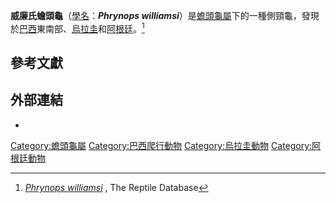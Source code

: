 {{Speciesbox
| image = Phrynops williamsi-basking.jpg
| genus = Phrynops
| species = williamsi
| authority = Rhodin & Mittermaier, 1983
| synonyms = 
* ''Phrynops williamsi'' <small>Rhodin & Mittermeier, 1983</small>
| synonyms_ref=<ref name="Fritz 2007">{{Cite journal |journal=Vertebrate Zoology |title=Checklist of Chelonians of the World |year=2007 |author=Fritz Uwe |coauthors=Peter Havaš |volume=57 |issue=2 |pages=341–342 |id=ISSN 18640-5755 |url=http://www.cnah.org/pdf_files/851.pdf |archiveurl=https://www.webcitation.org/5v20ztMND?url=http://www.cnah.org/pdf_files/851.pdf |archivedate=2010-12-17 |accessdate=29 May 2012 |deadurl=yes }}</ref>
}}

'''威廉氏蟾頭龜'''（[[學名|學名]]：'''''Phrynops williamsi '''''）是[[蟾頭龜屬|蟾頭龜屬]]下的一種側頸龜，發現於[[巴西|巴西]]東南部、[[烏拉圭|烏拉圭]]和[[阿根廷|阿根廷]]。<ref>[http://reptile-database.reptarium.cz/species?genus=Phrynops&species=williamsi ''Phrynops williamsi''] {{Wayback|url=http://reptile-database.reptarium.cz/species?genus=Phrynops&species=williamsi |date=20181215171320 }}, The Reptile Database</ref>

==參考文獻==
{{reflist}}

==外部連結==
*{{Wikispecies-inline|Phrynops williamsi|''Phrynops williamsi''}}
{{Taxonbar|from=Q2699603}}

[[Category:蟾頭龜屬|Category:蟾頭龜屬]]
[[Category:巴西爬行動物|Category:巴西爬行動物]]
[[Category:烏拉圭動物|Category:烏拉圭動物]]
[[Category:阿根廷動物|Category:阿根廷動物]]


{{turtle-stub}}